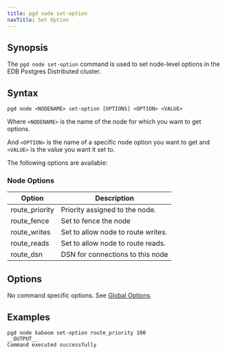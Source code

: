 ```yaml
---
title: pgd node set-option
navTitle: Set Option
---
```


## Synopsis

The `pgd node set-option` command is used to set node-level options in the EDB Postgres Distributed cluster.

## Syntax

```shell
pgd node <NODENAME> set-option [OPTIONS] <OPTION> <VALUE>
```

Where `<NODENAME>` is the name of the node for which you want to get options.

And `<OPTION>` is the name of a specific node option you want to get and `<VALUE>` is the value you want it set to.  

The following options are available:

### Node Options

| Option         | Description                        |
|----------------|------------------------------------|
| route_priority | Priority assigned to the node.     |
| route_fence    | Set to fence the node              |
| route_writes   | Set to allow node to route writes. |
| route_reads    | Set to allow node to route reads.  |
| route_dsn      | DSN for connections to this node   |

## Options

No command specific options. See [Global Options](/pgd/latest/cli/command_ref/#global-options).

## Examples

```shell
pgd node kaboom set-option route_priority 100
__OUTPUT__
Command executed successfully
```
